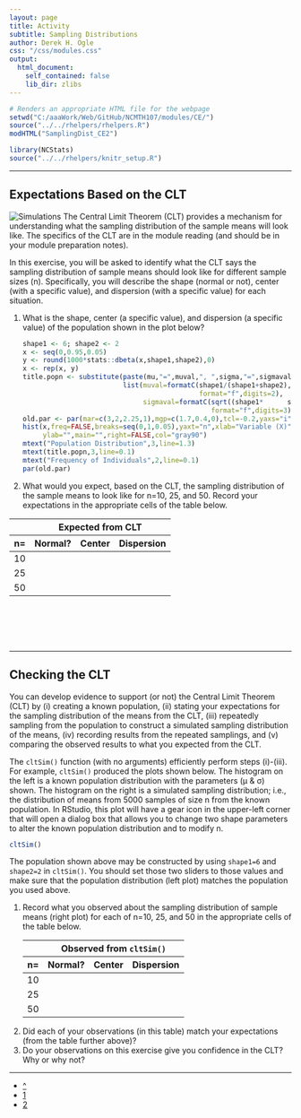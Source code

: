 ```yaml
---
layout: page
title: Activity
subtitle: Sampling Distributions
author: Derek H. Ogle
css: "/css/modules.css"
output:
  html_document:
    self_contained: false
    lib_dir: zlibs
---
```


```r
# Renders an appropriate HTML file for the webpage
setwd("C:/aaaWork/Web/GitHub/NCMTH107/modules/CE/")
source("../../rhelpers/rhelpers.R")
modHTML("SamplingDist_CE2")
```

```r
library(NCStats)
source("../../rhelpers/knitr_setup.R")
```

----

## Expectations Based on the CLT
<img src="http://derekogle.com/NCMTH107/modules/CE/zimgs/computer-1.jpg" alt="Simulations" class="img-right">
The Central Limit Theorem (CLT) provides a mechanism for understanding what the sampling distribution of the sample means will look like. The specifics of the CLT are in the module reading (and should be in your module preparation notes).

In this exercise, you will be asked to identify what the CLT says the sampling distribution of sample means should look like for different sample sizes (n). Specifically, you will describe the shape (normal or not), center (with a specific value), and dispersion (with a specific value) for each situation.

<ol>
  <li>What is the shape, center (a specific value), and dispersion (a specific value) of the population shown in the plot below?</li>
  
```r
shape1 <- 6; shape2 <- 2
x <- seq(0,0.95,0.05)
y <- round(1000*stats::dbeta(x,shape1,shape2),0)
x <- rep(x, y)
title.popn <- substitute(paste(mu,"=",muval,", ",sigma,"=",sigmaval),
                         list(muval=formatC(shape1/(shape1+shape2),
                                            format="f",digits=2),
                              sigmaval=formatC(sqrt((shape1*      shape2)/(((shape1+shape2)^2)*(shape1+shape2+1))),
                                               format="f",digits=3)))
old.par <- par(mar=c(3,2,2.25,1),mgp=c(1.7,0.4,0),tcl=-0.2,yaxs="i")
hist(x,freq=FALSE,breaks=seq(0,1,0.05),yaxt="n",xlab="Variable (X)",
     ylab="",main="",right=FALSE,col="gray90")
mtext("Population Distribution",3,line=1.3)
mtext(title.popn,3,line=0.1)
mtext("Frequency of Individuals",2,line=0.1)
par(old.par)
```

  <li>What would you expect, based on the CLT, the sampling distribution of the sample means to look like for n=10, 25, and 50. Record your expectations in the appropriate cells of the table below.</li>
</ol>

<table class="table table-bordered table-condensed" style="width:65%">
<thead>
<tr><th></th><th colspan=3 class="text-center">Expected from CLT</th></tr>
<tr><th>n=</th><th class="text-center">Normal?</th><th class="text-center">Center</th><th class="text-center">Dispersion</th></tr>
</thead>
<tbody>
<tr><td>10</td><td>&nbsp;</td><td>&nbsp;</td><td>&nbsp;</td></tr>
<tr><td>25</td><td>&nbsp;</td><td>&nbsp;</td><td>&nbsp;</td></tr>
<tr><td>50</td><td>&nbsp;</td><td>&nbsp;</td><td>&nbsp;</td></tr>
</tbody>
</table>

<br>
<br>
<br>
<br>

----

## Checking the CLT
You can develop evidence to support (or not) the Central Limit Theorem (CLT) by (i) creating a known population, (ii) stating your expectations for the sampling distribution of the means from the CLT, (iii) repeatedly sampling from the population to construct a simulated sampling distribution of the means, (iv) recording results from the repeated samplings, and (v) comparing the observed results to what you expected from the CLT.

The `cltSim()` function (with no arguments) efficiently perform steps (i)-(iii). For example, `cltSim()` produced the plots shown below. The histogram on the left is a known population distribution with the parameters (&mu; &amp; &sigma;) shown. The histogram on the right is a simulated sampling distribution; i.e., the distribution of means from 5000 samples of size n from the known population. In RStudio, this plot will have a gear icon in the upper-left corner that will open a dialog box that allows you to change two shape parameters to alter the known population distribution and to modify n.

```r
cltSim()
```

The population shown above may be constructed by using `shape1=6` and `shape2=2` in `cltSim()`. You should set those two sliders to those values and make sure that the population distribution (left plot) matches the population you used above.

<ol>
  <li>Record what you observed about the sampling distribution of sample means (right plot) for each of n=10, 25, and 50 in the appropriate cells of the table below.</li>
  
<table class="table table-bordered table-condensed" style="width:65%">
<thead>
<tr><th></th><th colspan=3 class="text-center">Observed from <code>cltSim()</code></th></tr>
<tr><th>n=</th><th class="text-center">Normal?</th><th class="text-center">Center</th><th class="text-center">Dispersion</th></tr>
</thead>
<tbody>
<tr><td>10</td><td>&nbsp;</td><td>&nbsp;</td><td>&nbsp;</td></tr>
<tr><td>25</td><td>&nbsp;</td><td>&nbsp;</td><td>&nbsp;</td></tr>
<tr><td>50</td><td>&nbsp;</td><td>&nbsp;</td><td>&nbsp;</td></tr>
</tbody>
</table>
  
  <li>Did each of your observations (in this table) match your expectations (from the table further above)?</li>
  <li>Do your observations on this exercise give you confidence in the CLT? Why or why not?</li>
</ol>

----

<div class="text-center">
<ul class="pagination pagination-lg">
  <li><a href="../SamplingDist.html">^</a></li>
  <li><a href="SamplingDist_CE1.html">1</a></li>
  <li class="active"><a href="#">2</a></li>
</ul>
